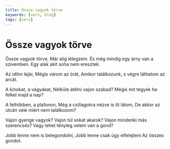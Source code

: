 ```yaml
---
title: Össze vagyok törve
keywords: [vers, blog]
tags: [vers]
---
```


# Össze vagyok törve

Össze vagyok törve,
Már alig lélegzem.
És még mindig egy árny van a szívemben. Egy alak akit soha nem eresztek.

Az időm lejár,
Mégis várom az órát,
Amikor találkozunk, s végre láthatom az arcát.

A kínokat, a vágyakat,
Nélküle átélni vajon szabad?
Mégis mit tegyek ha felkel majd a nap?

A felhőkben, a plafonon,
Még a csillagokra nézve is őt látom,
De akkor az utcán vele miért nem találkozom?

Vajon gyenge vagyok?
Vajon túl sokat akarok?
Vajon mindenki más szerencsés? Vagy lehet tényleg velem van a gond?

Jobb lenne nem is belegondolni,
Jobb lenne csak úgy elfelejteni
Az összes gondot.
